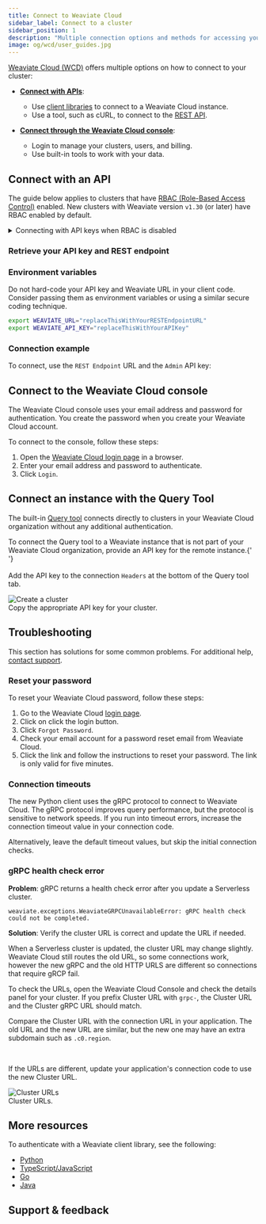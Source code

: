 ```yaml
---
title: Connect to Weaviate Cloud
sidebar_label: Connect to a cluster
sidebar_position: 1
description: "Multiple connection options and methods for accessing your Weaviate Cloud cluster instances."
image: og/wcd/user_guides.jpg
---
```



[Weaviate Cloud (WCD)](https://console.weaviate.cloud/) offers multiple options on how to connect to your cluster:

- **[Connect with APIs](#connect-with-an-api)**:

  - Use [client libraries](/weaviate/client-libraries) to connect to a Weaviate Cloud instance.
  - Use a tool, such as cURL, to connect to the [REST API](/weaviate/api/rest).

- **[Connect through the Weaviate Cloud console](#connect-to-the-weaviate-cloud-console)**:

  - Login to manage your clusters, users, and billing.
  - Use built-in tools to work with your data.

## Connect with an API

The guide below applies to clusters that have [RBAC (Role-Based Access Control)](/weaviate/configuration/rbac/index.mdx) enabled. New clusters with Weaviate version `v1.30` (or later) have RBAC enabled by default. 

<details>
    <summary>Connecting with API keys when RBAC is disabled</summary>

The Weaviate client libraries use API keys to authenticate to Weaviate Cloud instances. If RBAC is disabled, two API keys are created by default. Both **Serverless** and **Sandbox** clusters have these two types of keys:

- `Admin key`: An administrator that enables read-write access to the cluster.
- `ReadOnly key`: A viewer key that only allows read access to the cluster.

The Weaviate server authenticates every request.

- If you use a Weaviate client library, pass the API key when you instantiate the client connection. After the connection is established, you do not have to pass the API key when you make additional requests.
- If you use a tool like cURL, add your API key to the request header.

</details>

### Retrieve your API key and REST endpoint


<CreateAPIKeys />


<RetrieveRESTEndpoint />

### Environment variables

Do not hard-code your API key and Weaviate URL in your client code. Consider passing them as environment variables or using a similar secure coding technique.

```bash
export WEAVIATE_URL="replaceThisWithYourRESTEndpointURL"
export WEAVIATE_API_KEY="replaceThisWithYourAPIKey"
```

### Connection example

To connect, use the `REST Endpoint` URL and the `Admin` API key:


<ConnectIsReady />

## Connect to the Weaviate Cloud console

The Weaviate Cloud console uses your email address and password for authentication. You create the password when you create your Weaviate Cloud account.

To connect to the console, follow these steps:

1. Open the [Weaviate Cloud login page](https://console.weaviate.cloud/) in a browser.
1. Enter your email address and password to authenticate.
1. Click `Login`.

## Connect an instance with the Query Tool

The built-in [Query tool](/cloud/tools/query-tool) connects directly to clusters in your Weaviate Cloud organization without any additional authentication.


<div class="row">
  <div class="col col--6">
    <p>
      To connect the Query tool to a Weaviate instance that is not part of your
      Weaviate Cloud organization, provide an API key for the remote instance.{' '}
      <br />
      <br />
      Add the API key to the connection <code>Headers</code> at the bottom of
      the Query tool tab.
    </p>
  </div>
  <div class="col col--6">
    <div class="card">
      <div class="card__image">
        <img src={APIKeyInHeader} alt="Create a cluster" />
      </div>
      <div class="card__body">
        Copy the appropriate API key for your cluster.
      </div>
    </div>
  </div>
</div>

## Troubleshooting

This section has solutions for some common problems. For additional help, [contact support](#support--feedback).

### Reset your password

To reset your Weaviate Cloud password, follow these steps:

1. Go to the Weaviate Cloud [login page](https://console.weaviate.cloud).
1. Click on click the login button.
1. Click `Forgot Password`.
1. Check your email account for a password reset email from Weaviate Cloud.
1. Click the link and follow the instructions to reset your password. The link is only valid for five minutes.

### Connection timeouts

The new Python client uses the gRPC protocol to connect to Weaviate Cloud. The gRPC protocol improves query performance, but the protocol is sensitive to network speeds. If you run into timeout errors, increase the connection timeout value in your connection code.


<Tabs groupId="languages">
  <TabItem value="py" label="Python Client v4">
    <FilteredTextBlock
      text={PyCodeSupp}
      startMarker="# START ConnectWithLongTimeOut"
      endMarker="# END ConnectWithLongTimeOut"
      language="py"
    />
  </TabItem>
</Tabs>

Alternatively, leave the default timeout values, but skip the initial connection checks.

<Tabs groupId="languages">
  <TabItem value="py" label="Python Client v4">
    <FilteredTextBlock
      text={PyCodeSupp}
      startMarker="# START ConnectWithSkipChecks"
      endMarker="# END ConnectWithSkipChecks"
      language="py"
    />
  </TabItem>
</Tabs>

### gRPC health check error

**Problem**: gRPC returns a health check error after you update a Serverless cluster.

```
weaviate.exceptions.WeaviateGRPCUnavailableError: gRPC health check could not be completed.
```

**Solution**: Verify the cluster URL is correct and update the URL if needed.

When a Serverless cluster is updated, the cluster URL may change slightly. Weaviate Cloud still routes the old URL, so some connections work, however the new gRPC and the old HTTP URLS are different so connections that require gRCP fail.

To check the URLs, open the Weaviate Cloud Console and check the details panel for your cluster. If you prefix Cluster URL with `grpc-`, the Cluster URL and the Cluster gRPC URL should match.


<div class="row">
  <div class="col col--4">
    <p>
      Compare the Cluster URL with the connection URL in your application. The
      old URL and the new URL are similar, but the new one may have an extra
      subdomain such as <code>.c0.region</code>.
    </p>
    <br />
    <p>
      If the URLs are different, update your application's connection code to
      use the new Cluster URL.
    </p>
  </div>
  <div class="col col--8">
    <div class="card">
      <div class="card__image">
        <img src={EndpointURLs} alt="Cluster URLs" />
      </div>
      <div class="card__body">Cluster URLs.</div>
    </div>
  </div>
</div>

## More resources

To authenticate with a Weaviate client library, see the following:

- [Python](/weaviate/client-libraries/python/index.mdx)
- [TypeScript/JavaScript](../../weaviate/client-libraries/typescript/index.mdx)
- [Go](/weaviate/client-libraries/go.md#authentication)
- [Java](/weaviate/client-libraries/java.md#authentication)

## Support & feedback


<SupportAndTrouble />
